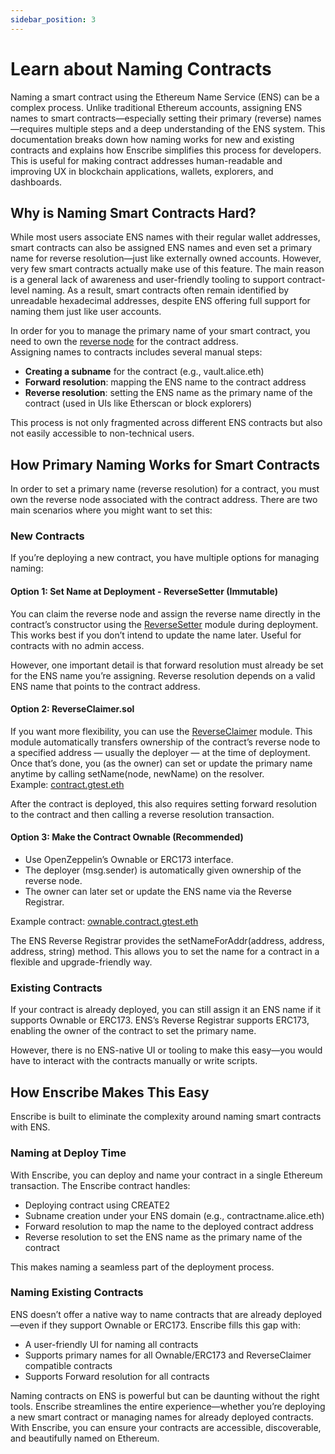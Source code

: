 ```yaml
---
sidebar_position: 3
---
```


# Learn about Naming Contracts

Naming a smart contract using the Ethereum Name Service (ENS) can be a complex process. Unlike traditional Ethereum accounts, assigning ENS names to smart contracts—especially setting their primary (reverse) names—requires multiple steps and a deep understanding of the ENS system. This documentation breaks down how naming works for new and existing contracts and explains how Enscribe simplifies this process for developers.  
This is useful for making contract addresses human-readable and improving UX in blockchain applications, wallets, explorers, and dashboards.

## Why is Naming Smart Contracts Hard?

While most users associate ENS names with their regular wallet addresses, smart contracts can also be assigned ENS names and even set a primary name for reverse resolution—just like externally owned accounts. However, very few smart contracts actually make use of this feature. The main reason is a general lack of awareness and user-friendly tooling to support contract-level naming. As a result, smart contracts often remain identified by unreadable hexadecimal addresses, despite ENS offering full support for naming them just like user accounts.

In order for you to manage the primary name of your smart contract, you need to own the [reverse node](https://docs.ens.domains/terminology#reverse-node) for the contract address.  
Assigning names to contracts includes several manual steps:  
- **Creating a subname** for the contract (e.g., vault.alice.eth)  
- **Forward resolution**: mapping the ENS name to the contract address  
- **Reverse resolution**: setting the ENS name as the primary name of the contract (used in UIs like Etherscan or block explorers)  

This process is not only fragmented across different ENS contracts but also not easily accessible to non-technical users.

## How Primary Naming Works for Smart Contracts

In order to set a primary name (reverse resolution) for a contract, you must own the reverse node associated with the contract address. There are two main scenarios where you might want to set this:

### New Contracts

If you’re deploying a new contract, you have multiple options for managing naming:

#### Option 1: Set Name at Deployment - ReverseSetter (Immutable)

You can claim the reverse node and assign the reverse name directly in the contract’s constructor using the [ReverseSetter](https://docs.ens.domains/web/naming-contracts#set-a-name-in-the-constructor) module during deployment. This works best if you don’t intend to update the name later. Useful for contracts with no admin access.  

However, one important detail is that forward resolution must already be set for the ENS name you’re assigning. Reverse resolution depends on a valid ENS name that points to the contract address.

#### Option 2: ReverseClaimer.sol

If you want more flexibility, you can use the [ReverseClaimer](https://docs.ens.domains/web/naming-contracts#reverseclaimersol) module. This module automatically transfers ownership of the contract’s reverse node to a specified address — usually the deployer — at the time of deployment. Once that’s done, you (as the owner) can set or update the primary name anytime by calling setName(node, newName) on the resolver.  
Example: [contract.gtest.eth](https://etherscan.io/address/contract.gtest.eth#code)

After the contract is deployed, this also requires setting forward resolution to the contract and then calling a reverse resolution transaction.

#### Option 3: Make the Contract Ownable (Recommended)

- Use OpenZeppelin’s Ownable or ERC173 interface.  
- The deployer (msg.sender) is automatically given ownership of the reverse node.  
- The owner can later set or update the ENS name via the Reverse Registrar.  

Example contract: [ownable.contract.gtest.eth](https://etherscan.io/address/ownable.contract.gtest.eth#code) 

The ENS Reverse Registrar provides the setNameForAddr(address, address, address, string) method. This allows you to set the name for a contract in a flexible and upgrade-friendly way.

### Existing Contracts

If your contract is already deployed, you can still assign it an ENS name if it supports Ownable or ERC173. ENS’s Reverse Registrar supports ERC173, enabling the owner of the contract to set the primary name.

However, there is no ENS-native UI or tooling to make this easy—you would have to interact with the contracts manually or write scripts.

## How Enscribe Makes This Easy

Enscribe is built to eliminate the complexity around naming smart contracts with ENS.

### Naming at Deploy Time

With Enscribe, you can deploy and name your contract in a single Ethereum transaction. The Enscribe contract handles:  
- Deploying contract using CREATE2  
- Subname creation under your ENS domain (e.g., contractname.alice.eth)  
- Forward resolution to map the name to the deployed contract address  
- Reverse resolution to set the ENS name as the primary name of the contract  

This makes naming a seamless part of the deployment process.

### Naming Existing Contracts

ENS doesn’t offer a native way to name contracts that are already deployed—even if they support Ownable or ERC173. Enscribe fills this gap with:  

- A user-friendly UI for naming all contracts  
- Supports primary names for all Ownable/ERC173 and ReverseClaimer compatible contracts  
- Supports Forward resolution for all contracts  

Naming contracts on ENS is powerful but can be daunting without the right tools. Enscribe streamlines the entire experience—whether you’re deploying a new smart contract or managing names for already deployed contracts. With Enscribe, you can ensure your contracts are accessible, discoverable, and beautifully named on Ethereum.